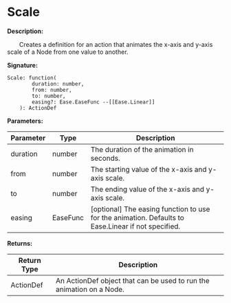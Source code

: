 # Scale

**Description:**

&emsp;&emsp;Creates a definition for an action that animates the x-axis and y-axis scale of a Node from one value to another.

**Signature:**
```tl
Scale: function(
		duration: number,
		from: number,
		to: number,
		easing?: Ease.EaseFunc --[[Ease.Linear]]
	): ActionDef
```

**Parameters:**

| Parameter | Type | Description |
| --- | --- | --- |
| duration | number | The duration of the animation in seconds. |
| from | number | The starting value of the x-axis and y-axis scale. |
| to | number | The ending value of the x-axis and y-axis scale. |
| easing | EaseFunc | [optional] The easing function to use for the animation. Defaults to Ease.Linear if not specified. |

**Returns:**

| Return Type | Description |
| --- | --- |
| ActionDef | An ActionDef object that can be used to run the animation on a Node. |